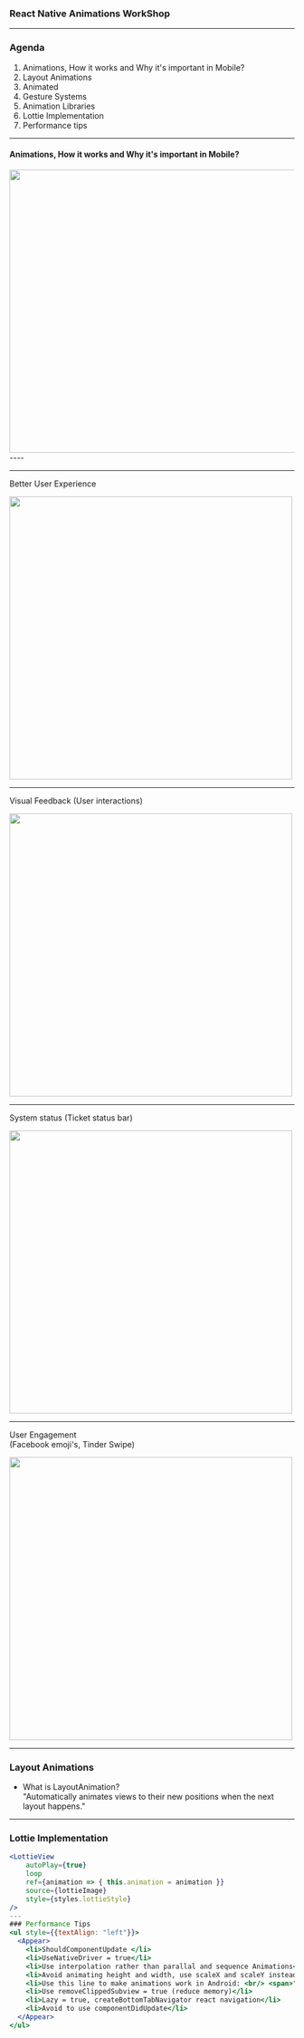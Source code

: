 
### React Native Animations WorkShop
---
### Agenda
1. Animations, How it works and Why it's important in Mobile?
2. Layout Animations 
3. Animated
4. Gesture Systems
5. Animation Libraries 
6. Lottie Implementation
7. Performance tips
---
#### Animations, How it works and Why it's important in Mobile?

<Image width="1024px" height="500px" src='./images/Intro.png' />
----    


---

<span>Better User Experience</span>

<Image width="500px" height="500px" src='./images/visualFeedback.gif' />

---


<span>Visual Feedback (User interactions)</span>

<Image width="500px" height="500px" src='https://cloud.netlifyusercontent.com/assets/344dbf88-fdf9-42bb-adb4-46f01eedd629/ecde6b1e-fd59-4f5a-8bc1-2bfd523a9b20/new-email-in-the-inbox.gif' />

---


<span>System status (Ticket status bar)</span>

<Image width="500px" height="500px" src='./images/statusBarOpti.gif' />

---


<span>User Engagement <br/>(Facebook emoji's, Tinder Swipe)</span>

<Image width="500px" height="500px" src='https://yalantis.com/uploads/ckeditor/pictures/56/content_pixate.gif' />

---
### Layout Animations
- What is LayoutAnimation? <br/>
 "Automatically animates views to their new positions when the next layout happens."
---
### Lottie Implementation
```jsx
<LottieView
    autoPlay={true}
    loop
    ref={animation => { this.animation = animation }}
    source={lottieImage}
    style={styles.lottieStyle}
/>
---
### Performance Tips
<ul style={{textAlign: "left"}}>
  <Appear>
    <li>ShouldComponentUpdate </li>
    <li>UseNativeDriver = true</li>
    <li>Use interpolation rather than parallal and sequence Animations</li>
    <li>Avoid animating height and width, use scaleX and scaleY instead</li>
    <li>Use this line to make animations work in Android: <br/> <span>"UIManager.setLayoutAnimationEnabledExperimental && UIManager.setLayoutAnimationEnabledExperimental(true)"</span></li>
    <li>Use removeClippedSubview = true (reduce memory)</li>
    <li>Lazy = true, createBottomTabNavigator react navigation</li>
    <li>Avoid to use componentDidUpdate</li>
  </Appear>
</ul>